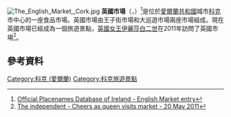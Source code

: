 [[File:The_English_Market,_Cork.jpg|thumb]]
'''英國市場'''（{{lang-en|English Market}}，{{lang-ga|An Margadh Sasanach}}）<ref>[http://logainm.ie/1410354.aspx Official Placenames Database of Ireland - English Market entry]</ref>是位於[[愛爾蘭共和國|愛爾蘭共和國]]城市[[科克_(爱尔兰)|科克]]市中心的一座食品市場。英國市場由王子街市場和大巡遊市場兩座市場組成。現在英國市場已經成為一個旅遊景點，[[英國女王|英國女王]][[伊麗莎白二世|伊麗莎白二世]]在2011年訪問了英國市場<ref>[http://www.independent.co.uk/news/world/europe/crowds-cheer-as-queen-visits-market-2286880.html The independent - Cheers as queen visits market - 20 May 2011]</ref>。

==參考資料==
{{commonscat|English Market}}
{{reflist}}
{{coord|51.898|-8.474|type:landmark|display=title}}

[[Category:科克_(愛爾蘭)|Category:科克 (愛爾蘭)]]
[[Category:科克旅遊景點|Category:科克旅遊景點]]